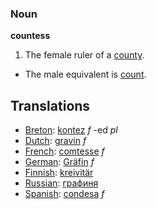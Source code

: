 === Noun ===

'''countess'''

#The female ruler of a [[county]].
*The male equivalent is [[count]].

== Translations ==
*[[Breton]]: [[kontez]] ''f'' -ed ''pl''
*[[Dutch]]: [[gravin]] ''f''
*[[French]]: [[comtesse]] ''f''
*[[German]]: [[Gräfin]] ''f''
*[[Finnish]]: [[kreivitär]]
*[[Russian]]: [[графиня]]
*[[Spanish]]: [[condesa]] ''f''